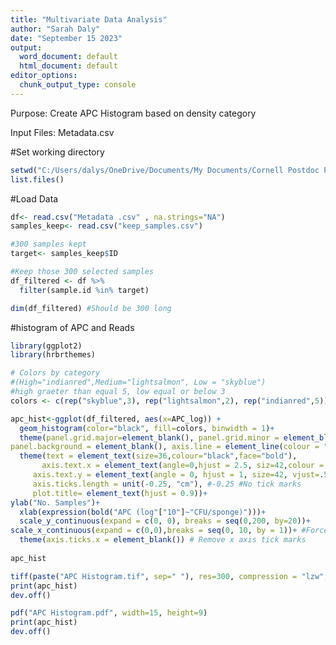 ---
title: "Multivariate Data Analysis"
author: "Sarah Daly"
date: "September 15 2023"
output:
  word_document: default
  html_document: default
editor_options:
  chunk_output_type: console
---
Purpose:  Create APC Histogram based on density category

Input Files:  Metadata.csv

#Set working directory
```{r}
setwd("C:/Users/dalys/OneDrive/Documents/My Documents/Cornell Postdoc Papers/Review paper/Manuscript/Code/APC Histogram")
list.files()
```

#Load Data
```{r}
df<- read.csv("Metadata .csv" , na.strings="NA")
samples_keep<- read.csv("keep_samples.csv")

#300 samples kept 
target<- samples_keep$ID

#Keep those 300 selected samples 
df_filtered <- df %>% 
  filter(sample.id %in% target)

dim(df_filtered) #Should be 300 long 
```

#histogram of APC and Reads
```{r}
library(ggplot2)
library(hrbrthemes)

# Colors by category
#(High="indianred",Medium="lightsalmon", Low = "skyblue")
#high graeter than equal 5, low equal or below 3
colors <- c(rep("skyblue",3), rep("lightsalmon",2), rep("indianred",5))

apc_hist<-ggplot(df_filtered, aes(x=APC_log)) + 
  geom_histogram(color="black", fill=colors, binwidth = 1)+
  theme(panel.grid.major=element_blank(), panel.grid.minor = element_blank(), #Remove background
panel.background = element_blank(), axis.line = element_line(colour = "black"))+
  theme(text = element_text(size=36,colour="black",face="bold"), 
       axis.text.x = element_text(angle=0,hjust = 2.5, siz=42,colour = 'black',margin=unit(c(0.25,0.25,0.25,0.25), "cm")),
     axis.text.y = element_text(angle = 0, hjust = 1, size=42, vjust=.5, colour = 'black',margin=unit(c(0.5,0.5,0.5,0.5), "cm")),
     axis.ticks.length = unit(-0.25, "cm"), #-0.25 #No tick marks
     plot.title= element_text(hjust = 0.9))+
ylab("No. Samples")+
  xlab(expression(bold("APC (log"["10"]~"CFU/sponge)")))+
  scale_y_continuous(expand = c(0, 0), breaks = seq(0,200, by=20))+
scale_x_continuous(expand = c(0,0),breaks = seq(0, 10, by = 1))+ #Force y axis to start at 0 0 
  theme(axis.ticks.x = element_blank()) # Remove x axis tick marks
  
apc_hist

tiff(paste("APC Histogram.tif", sep=" "), res=300, compression = "lzw", height=9, width=15, units="in")
print(apc_hist)
dev.off()

pdf("APC Histogram.pdf", width=15, height=9)
print(apc_hist)
dev.off()

```
